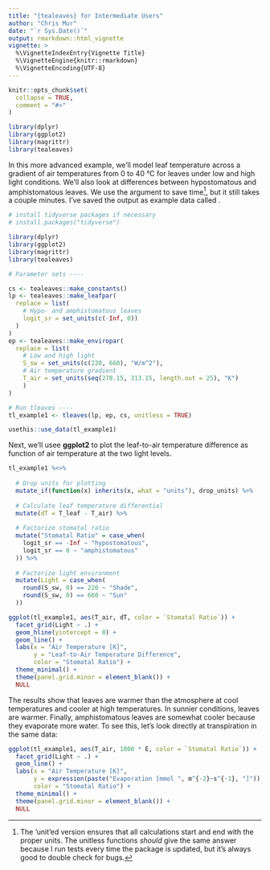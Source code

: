 ```yaml
---
title: "{tealeaves} for Intermediate Users"
author: "Chris Mur"
date: "`r Sys.Date()`"
output: rmarkdown::html_vignette
vignette: >
  %\VignetteIndexEntry{Vignette Title}
  %\VignetteEngine{knitr::rmarkdown}
  %\VignetteEncoding{UTF-8}
---
```


```r
knitr::opts_chunk$set(
  collapse = TRUE,
  comment = "#>"
)

library(dplyr)
library(ggplot2)
library(magrittr)
library(tealeaves)

```

In this more advanced example, we'll model leaf temperature across a gradient of air temperatures from 0 to 40 °C for leaves under low and high light conditions. We'll also look at differences between hypostomatous and amphistomatous leaves. We use the \code{unitless = TRUE} argument to save time^[The 'unit'ed version ensures that all calculations start and end with the proper units. The unitless functions *should* give the same answer because I run tests every time the package is updated, but it's always good to double check for bugs.], but it still takes a couple minutes. I've saved the output as example data called \code{tl_example1}.

```r

# install tidyverse packages if necessary
# install.packages("tidyverse")

library(dplyr)
library(ggplot2)
library(magrittr)
library(tealeaves)

# Parameter sets ----

cs <- tealeaves::make_constants()
lp <- tealeaves::make_leafpar(
  replace = list(
    # Hypo- and amphistomatous leaves
    logit_sr = set_units(c(-Inf, 0))
  )
)
ep <- tealeaves::make_enviropar(
  replace = list(
    # Low and high light
    S_sw = set_units(c(220, 660), "W/m^2"),
    # Air temperature gradient
    T_air = set_units(seq(278.15, 313.15, length.out = 25), "K")  
    )
)

# Run tleaves ----
tl_example1 <- tleaves(lp, ep, cs, unitless = TRUE)

usethis::use_data(tl_example1)

```

Next, we'll usee **ggplot2** to plot the leaf-to-air temperature difference as function of air temperature at the two light levels.

```r

tl_example1 %<>%
  
  # Drop units for plotting
  mutate_if(function(x) inherits(x, what = "units"), drop_units) %>%
  
  # Calculate leaf temperature differential
  mutate(dT = T_leaf - T_air) %>%
  
  # Factorize stomatal ratio 
  mutate("Stomatal Ratio" = case_when(
    logit_sr == -Inf ~ "hypostomatous",
    logit_sr == 0 ~ "amphistomatous"
  )) %>%
  
  # Factorize light environment 
  mutate(Light = case_when(
    round(S_sw, 0) == 220 ~ "Shade",
    round(S_sw, 0) == 660 ~ "Sun"
  ))

ggplot(tl_example1, aes(T_air, dT, color = `Stomatal Ratio`)) +
  facet_grid(Light ~ .) + 
  geom_hline(yintercept = 0) +
  geom_line() +
  labs(x = "Air Temperature [K]", 
       y = "Leaf-to-Air Temperature Difference",
       color = "Stomatal Ratio") + 
  theme_minimal() + 
  theme(panel.grid.minor = element_blank()) +
  NULL

```

The results show that leaves are warmer than the atmosphere at cool temperatures and cooler at high temperatures. In sunnier conditions, leaves are warmer. Finally, amphistomatous leaves are somewhat cooler because they evaporate more water. To see this, let's look directly at transpiration in the same data:

```r

ggplot(tl_example1, aes(T_air, 1000 * E, color = `Stomatal Ratio`)) +
  facet_grid(Light ~ .) + 
  geom_line() +
  labs(x = "Air Temperature [K]", 
       y = expression(paste("Evaporation [mmol ", m^{-2}~s^{-1}, "]")),
       color = "Stomatal Ratio") + 
  theme_minimal() + 
  theme(panel.grid.minor = element_blank()) +
  NULL

```
